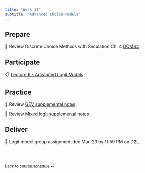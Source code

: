 ```yaml
---
title: "Week 11"
subtitle: "Advanced Choice Models"
---
```


## Prepare

📖 Review Discrete Choice Methods with Simulation Ch. 4 [DCMS4](https://github.com/Hawkins-TECH-Lab/ENCI707/blob/6a17dbbd701554fca22c5c434eb4bf6e746f8518/Resources/Ch04_p76-96.pdf)

## Participate

📋 [Lecture 6 - Advanced Logit Models](/teaching/ENCI707/slides/lec-6.html)

## Practice

📖 Review [GEV supplemental notes](/teaching/ENCI707/supplemental/gev-models.html)

📖 Review [Mixed logit supplemental notes](/teaching/ENCI707/supplemental/mixed-logit-models.html)

## Deliver
📝 Logit model group assignment due Mar. 23 by 11:59 PM on D2L.

<br><br>

::: {style="font-size: 0.875em;"}
Back to [course schedule](/teaching/ENCI707/ "Course schedule") ⏎
:::